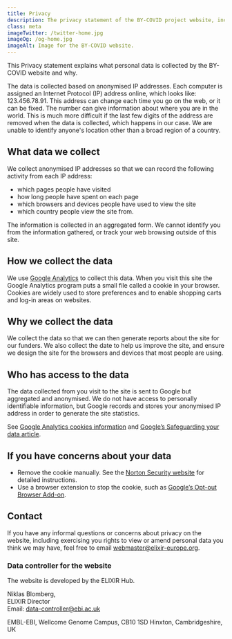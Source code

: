 ```yaml
---
title: Privacy
description: The privacy statement of the BY-COVID project website, including what data we collect and how you can control that.
class: meta
imageTwitter: /twitter-home.jpg
imageOg: /og-home.jpg
imageAlt: Image for the BY-COVID website.
---
```



<Container>
  <Row>
   <Col xs={12} sm={12} lg={7}>

This Privacy statement explains what personal data is collected by the BY-COVID website and why.

The data is collected based on anonymised IP addresses. Each computer is assigned an Internet Protocol (IP) address online, which looks like: 123.456.78.91. This address can change each time you go on the web, or it can be fixed. The number can give information about where you are in the world. This is much more difficult if the last few digits of the address are removed when the data is collected, which happens in our case. We are unable to identify anyone's location other than a broad region of a country.

## What data we collect

We collect anonymised IP addresses so that we can record the following activity from each IP address:

- which pages people have visited
- how long people have spent on each page
- which browsers and devices people have used to view the site
- which country people view the site from.

The information is collected in an aggregated form. We cannot identify you from the information gathered, or track your web browsing outside of this site.

## How we collect the data

We use [Google Analytics](https://analytics.withgoogle.com/) to collect this data. When you visit this site the Google Analytics program puts a small file called a cookie in your browser. Cookies are widely used to store preferences and to enable shopping carts and log-in areas on websites.

## Why we collect the data

We collect the data so that we can then generate reports about the site for our funders. We also collect the date to help us improve the site, and ensure we design the site for the browsers and devices that most people are using.

## Who has access to the data

The data collected from you visit to the site is sent to Google but aggregated and anonymised. We do not have access to personally identifiable information, but Google records and stores your anonymised IP address in order to generate the site statistics.

See [Google Analytics cookies information](https://developers.google.com/analytics/devguides/collection/analyticsjs/cookie-usage) and [Google’s Safeguarding your data article](https://support.google.com/analytics/answer/6004245?hl=en).

## If you have concerns about your data

- Remove the cookie manually. See the [Norton Security website](https://us.norton.com/internetsecurity-privacy-how-to-clear-cookies.html) for detailed instructions.
- Use a browser extension to stop the cookie, such as [Google’s Opt-out Browser Add-on](https://tools.google.com/dlpage/gaoptout).

## Contact

If you have any informal questions or concerns about privacy on the website, including exercising you rights to view or amend personal data you think we may have, feel free to email webmaster@elixir-europe.org.

### Data controller for the website

The website is developed by the ELIXIR Hub.

Niklas Blomberg,<br />
ELIXIR Director<br />
Email: data-controller@ebi.ac.uk

EMBL-EBI,
Wellcome Genome Campus,
CB10 1SD Hinxton,
Cambridgeshire, UK

</Col>
</Row>
</Container>
